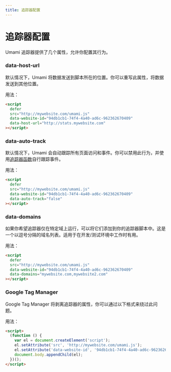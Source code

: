 ```yaml
---
title: 追踪器配置
---
```


# 追踪器配置

Umami 追踪器提供了几个属性，允许你配置其行为。

### data-host-url

默认情况下，Umami 将数据发送到脚本所在的位置。你可以重写此属性，将数据发送到其他位置。

用法：

```html
<script
  defer
  src="http://mywebsite.com/umami.js"
  data-website-id="94db1cb1-74f4-4a40-ad6c-962362670409"
  data-host-url="http://stats.mywebsite.com"
></script>
```

### data-auto-track

默认情况下，Umami 会自动跟踪所有页面访问和事件。你可以禁用此行为，并使用[追踪器函数](/docs/tracker-functions)自行跟踪事件。

用法：

```html
<script
  defer
  src="http://mywebsite.com/umami.js"
  data-website-id="94db1cb1-74f4-4a40-ad6c-962362670409"
  data-auto-track="false"
></script>
```

### data-domains

如果你希望追踪器仅在特定域上运行，可以将它们添加到你的追踪器脚本中。这是一个以逗号分隔的域名列表。适用于在开发/测试环境中工作时有用。

用法：

```html
<script
  defer
  src="http://mywebsite.com/umami.js"
  data-website-id="94db1cb1-74f4-4a40-ad6c-962362670409"
  data-domains="mywebsite.com,mywebsite2.com"
></script>
```

### Google Tag Manager

Google Tag Manager 将剥离追踪器的属性，你可以通过以下格式来绕过此问题。

用法：

```html
<script>
  (function () {
    var el = document.createElement('script');
    el.setAttribute('src', 'http://mywebsite.com/umami.js');
    el.setAttribute('data-website-id', '94db1cb1-74f4-4a40-ad6c-962362670409');
    document.body.appendChild(el);
  })();
</script>
```
